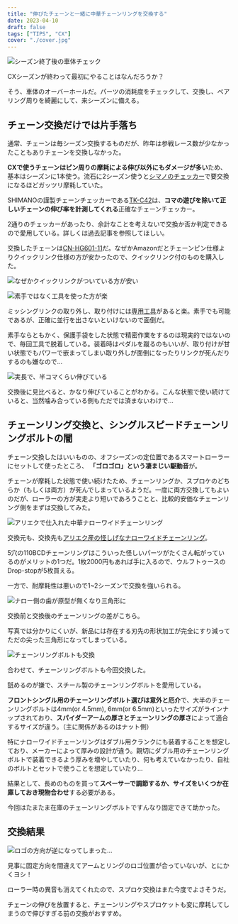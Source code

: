 ```yaml
---
title: "伸びたチェーンと一緒に中華チェーンリングを交換する"
date: 2023-04-10
draft: false
tags: ["TIPS", "CX"]
cover: "./cover.jpg"
---
```


![シーズン終了後の車体チェック](./checker_test.jpg)

CXシーズンが終わって最初にやることはなんだろうか？

そう、車体のオーバーホールだ。パーツの消耗度をチェックして、交換し、ベアリング周りを綺麗にして、来シーズンに備える。

## チェーン交換だけでは片手落ち

通常、チェーンは毎シーズン交換するものだが、昨年は参戦レース数が少なかったこともありチェーンを交換しなかった。

**CXで使うチェーンはピン周りの摩耗による伸び以外にもダメージが多い**ため、基本はシーズンに1本使う。流石に2シーズン使うと[シマノのチェッカー](https://amzn.to/3k8t34w)で要交換になるほどガッツリ摩耗していた。

<Amzn asin="B00DT01OBC">

SHIMANOの謹製チェーンチェッカーである[TK-C42](https://amzn.to/3k8t34w)は、**コマの遊びを除いて正しいチェーンの伸び率を計測してくれる**正確なチェーンチェッカー。

2通りのチェッカーがあったり、余計なことを考えないで交換か否か判定できるので愛用している。詳しくは過去記事を参照してほしい。

<LinkBox url="https://blog.gensobunya.net/post/2021/11/shimano_chain_checker/" />

交換したチェーンは[CN-HG601-11](https://amzn.to/438VMuG)だ。なぜかAmazonだとチェーンピン仕様よりクイックリンク仕様の方が安かったので、クイックリンク付のものを購入した。

![なぜかクイックリンクがついている方が安い](./missinglink.jpg)

![素手ではなく工具を使った方が楽](./link_remover.jpg)

ミッシングリンクの取り外し、取り付けには[専用工具](https://amzn.to/3MszwpY)があると楽。素手でも可能であるが、正確に並行を出さないといけないので面倒だ。

<Amzn asin="B00CF8CXFK">

素手ならともかく、保護手袋をした状態で精密作業をするのは現実的ではないので、毎回工具で脱着している。装着時はペダルを蹴るのもいいが、取り付けが甘い状態でもパワーで嵌まってしまい取り外しが面倒になったりリンクが死んだりするのも嫌なので…

![実長で、半コマくらい伸びている](./chain_compe_end.jpg)

交換後に見比べると、かなり伸びていることがわかる。こんな状態で使い続けていると、当然噛み合っている側もただでは済まないわけで…

## チェーンリング交換と、シングルスピードチェーンリングボルトの闇

チェーン交換したはいいものの、オフシーズンの定位置であるスマートローラーにセットして使ったところ、 **「ゴロゴロ」という凄まじい駆動音**が。

チェーンが摩耗した状態で使い続けたため、チェーンリングか、スプロケのどちらか（もしくは両方）が死んでしまっているようだ。一度に両方交換してもよいのだが、ローラーの方が実走より短いであろうことと、比較的安価なチェーンリング側をまずは交換してみた。

![アリエクで仕入れた中華ナローワイドチェーンリング](./cover.jpg)

交換元も、交換先も[アリエク産の怪しげなナローワイドチェーンリング](https://s.click.aliexpress.com/e/_DlKHA2H)。

5穴の110BCDチェーンリングはこういった怪しいパーツがたくさん転がっているのがメリットの1つだ。1枚2000円もあれば手に入るので、ウルフトゥースのDrop-stopが5枚買える。

一方で、耐摩耗性は悪いので1~2シーズンで交換を強いられる。

![ナロー側の歯が原型が無くなり三角形に](./2season_later.jpg)

交換前と交換後のチェーンリングの差がこちら。

写真では分かりにくいが、新品には存在する刃先の形状加工が完全にすり減ってただの尖った三角形になってしまっている。

![チェーンリングボルトも交換](./chainring_replace.jpg)

合わせて、チェーンリングボルトも今回交換した。

舐めるのが嫌で、スチール製のチェーンリングボルトを愛用している。

<Amzn asin="B0855CWFRP">

**フロントシングル用のチェーンリングボルト選びは意外と厄介**で、大半のチェーンリングボルトは4mm(or 4.5mm), 6mm(or 6.5mm)といったサイズがラインナップされており、**スパイダーアームの厚さとチェーンリングの厚さ**によって適合するサイズが違う。（主に関係があるのはナット側）

特にナローワイドチェーンリングはダブル用クランクにも装着することを想定しており、メーカーによって厚みの設計が違う。親切にダブル用のチェーンリングボルトで装着できるよう厚みを増やしていたり、何も考えていなかったり、自社のボルトとセットで使うことを想定していたり…

結果として、長めのものを買って**スペーサーで調節するか、サイズをいくつか在庫しておき現物合わせ**する必要がある。

<Amzn asin="B09DW8GLRW">

今回はたまたま在庫のチェーンリングボルトですんなり固定できて助かった。

## 交換結果

![ロゴの方向が逆になってしまった…](./setting.jpg)

見事に固定方向を間違えてアームとリングのロゴ位置が合っていないが、とにかくヨシ！

ローラー時の異音も消えてくれたので、スプロケ交換はまた今度でよさそうだ。

チェーンの伸びを放置すると、チェーンリングやスプロケットも変に摩耗してしまうので伸びすぎる前の交換がおすすめ。

<Amzn asin="B00DT01OBC">
